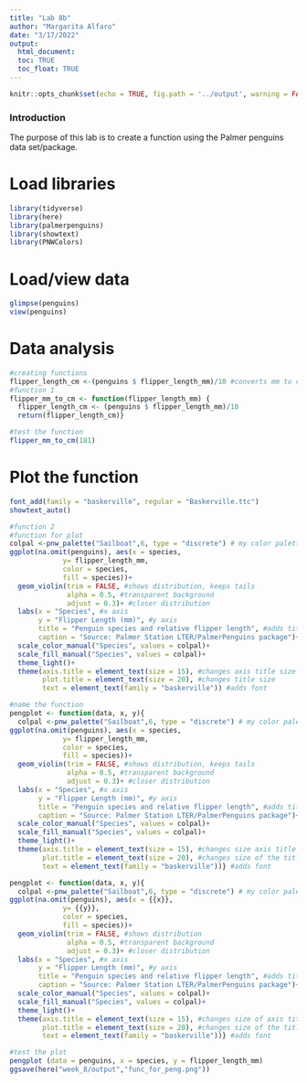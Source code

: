 ```yaml
---
title: "Lab 8b"
author: "Margarita Alfaro"
date: "3/17/2022"
output: 
  html_document:
  toc: TRUE
  toc_float: TRUE
---
```


```r
knitr::opts_chunk$set(echo = TRUE, fig.path = '../output', warning = FALSE, message = FALSE)
```

### Introduction ###
The purpose of this lab is to create a function using the Palmer penguins data set/package.

# Load libraries 
```r
library(tidyverse)
library(here)
library(palmerpenguins)
library(showtext)
library(PNWColors)
```

# Load/view data
```r
glimpse(penguins)
view(penguins)
```

# Data analysis
```r
#creating functions
flipper_length_cm <-(penguins $ flipper_length_mm)/10 #converts mm to cm
#function 1
flipper_mm_to_cm <- function(flipper_length_mm) {
  flipper_length_cm <- (penguins $ flipper_length_mm)/10
  return(flipper_length_cm)}
```

```r
#test the function
flipper_mm_to_cm(181)
```

# Plot the function

```r
font_add(family = "baskerville", regular = "Baskerville.ttc")
showtext_auto()
```


```r
#function 2
#function for plot
colpal <-pnw_palette("Sailboat",6, type = "discrete") # my color palette
ggplot(na.omit(penguins), aes(x = species, 
             y= flipper_length_mm,
             color = species,
             fill = species))+
  geom_violin(trim = FALSE, #shows distribution, keeps tails
              alpha = 0.5, #transparent background
              adjust = 0.3)+ #closer distribution
  labs(x = "Species", #x axis
       y = "Flipper Length (mm)", #y axis
       title = "Penguin species and relative flipper length", #adds title
       caption = "Source: Palmer Station LTER/PalmerPenguins package")+ #adds caption
  scale_color_manual("Species", values = colpal)+
  scale_fill_manual("Species", values = colpal)+
  theme_light()+
  theme(axis.title = element_text(size = 15), #changes axis title size
        plot.title = element_text(size = 20), #changes title size
        text = element_text(family = "baskerville")) #adds font
```

```r
#name the function
pengplot <- function(data, x, y){
  colpal <-pnw_palette("Sailboat",6, type = "discrete") # my color palette
ggplot(na.omit(penguins), aes(x = species, 
             y= flipper_length_mm,
             color = species,
             fill = species))+
  geom_violin(trim = FALSE, #shows distribution, keeps tails
              alpha = 0.5, #transparent background
              adjust = 0.3)+ #closer distribution
  labs(x = "Species", #x axis
       y = "Flipper Length (mm)", #y axis
       title = "Penguin species and relative flipper length", #adds title
       caption = "Source: Palmer Station LTER/PalmerPenguins package")+ #adds caption
  scale_color_manual("Species", values = colpal)+
  scale_fill_manual("Species", values = colpal)+
  theme_light()+
  theme(axis.title = element_text(size = 15), #changes size axis title
        plot.title = element_text(size = 20), #changes size of the title
        text = element_text(family = "baskerville"))} #adds font
```


```r
pengplot <- function(data, x, y){
  colpal <-pnw_palette("Sailboat",6, type = "discrete") # my color palette
ggplot(na.omit(penguins), aes(x = {{x}}, 
             y= {{y}},
             color = species,
             fill = species))+
  geom_violin(trim = FALSE, #shows distribution
              alpha = 0.5, #transparent background
              adjust = 0.3)+ #closer distribution
  labs(x = "Species", #x axis
       y = "Flipper Length (mm)", #y axis
       title = "Penguin species and relative flipper length", #adds title
       caption = "Source: Palmer Station LTER/PalmerPenguins package")+ #adds caption
  scale_color_manual("Species", values = colpal)+
  scale_fill_manual("Species", values = colpal)+
  theme_light()+
  theme(axis.title = element_text(size = 15), #changes size of axis title
        plot.title = element_text(size = 20), #changes size of the title
        text = element_text(family = "baskerville"))} #adds font
```


```r
#test the plot
pengplot (data = penguins, x = species, y = flipper_length_mm)
ggsave(here("week_8/output","func_for_peng.png"))
```